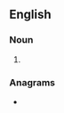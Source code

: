 ==English==

===Noun===
{{head|en|noun plural form}}

# {{plural of|generalist|lang=en}}

===Anagrams===
* {{anagrams|en|Easterlings}}